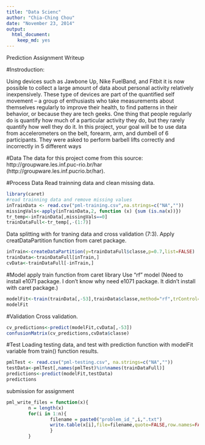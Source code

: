 ```yaml
---
title: "Data Scienc"
author: "Chia-Ching Chou"
date: "November 23, 2014"
output:
  html_document:
    keep_md: yes
---
```

Prediction Assignment Writeup

#Instroduction:

Using devices such as Jawbone Up, Nike FuelBand, and Fitbit it is now possible to collect a large amount of data about personal activity relatively inexpensively. These type of devices are part of the quantified self movement – a group of enthusiasts who take measurements about themselves regularly to improve their health, to find patterns in their
behavior, or because they are tech geeks. One thing that people regularly do is quantify how much of a particular activity they do, but they rarely quantify how well they do it. In this project, your goal will be to use data from accelerometers on the belt, forearm, arm, and dumbell of 6 participants. They were asked to perform barbell lifts correctly and incorrectly in 5 different ways


#Data
The data for this project come from this source: http://groupware.les.inf.puc-rio.br/har (http://groupware.les.inf.pucrio.br/har).

#Process Data
Read trainning data and clean missing data.
```r
library(caret)
#read trainning data and remove missing values
inTrainData <- read.csv("pml-training.csv",na.strings=c("NA",""))
missingVals<-apply(inTrainData,2, function (x) {sum (is.na(x))})
tr_temp<-inTrainData[,missingVals==0]
trainDataFull<-tr_temp[,-(1:7)]
```

Data splitting with for traning data and cross validation (7:3).
Apply creatDataPartition function from caret package.
```r
inTrain<-createDataPartition(y=trainDataFull$classe,p=0.7,list=FALSE)
trainData<-trainDataFull[inTrain,]
cvData<-trainDataFull[-inTrain,]

```

#Model
apply train function from caret library
Use "rf" model
(Need to install e1071 package. I don't know why need e1071 package. It didn't install with caret package.)

```r
modelFit<-train(trainData[,-53],trainData$classe,method="rf",trControl=trainControl(method="oob",number=4,allowParallel=TRUE))
modelFit
```

#Validation
Cross validation.

```r
cv_predictions<-predict(modelFit,cvData[,-53])
confusionMatrix(cv_predictions,cvData$classe)
```

#Test
Loading testing data, and test with prediction function with modelFit variable from train() function results.
```r
pmlTest <- read.csv("pml-testing.csv", na.strings=c("NA",""))
testData<-pmlTest[,names(pmlTest)%in%names(trainDataFull)]
predictions<-predict(modelFit,testData)
predictions
```

submission for assignment
```r
pml_write_files = function(x){
        n = length(x)
        for(i in 1:n){
                filename = paste0("problem_id_",i,".txt")
                write.table(x[i],file=filename,quote=FALSE,row.names=FALSE,col.names=FALSE)
                }
        }
                
```


